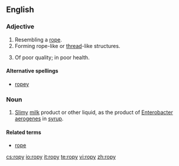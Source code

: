 ==English==

===Adjective===
{{en-adj|ropier|ropiest|more}}

# Resembling a [[rope]].
# Forming rope-like or [[thread]]-like structures.
# {{context|British|colloquial}} Of poor quality; in poor health.

====Alternative spellings====
* [[ropey]]

===Noun===
{{en-noun|-}}

# {{rfv-sense}} [[slimy|Slimy]] [[milk]] product or other liquid, as the product of [[Enterobacter aerogenes]] in [[syrup]].

====Related terms====
* [[rope]]

[[cs:ropy]]
[[io:ropy]]
[[it:ropy]]
[[te:ropy]]
[[vi:ropy]]
[[zh:ropy]]